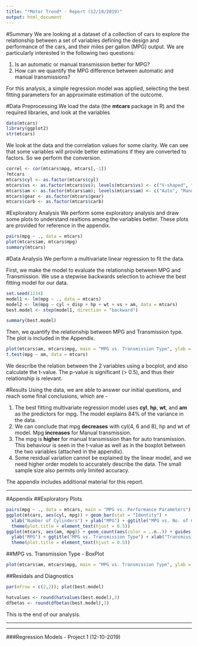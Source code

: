 ```yaml
---
title: "*Motor Trend* - Report (12/10/2019)"
output: html_document
---
```

#Summary
We are looking at a dataset of a collection of cars to explore the relationship between a set of variables defining the design and performance of the cars, and their miles per gallon (MPG) output. We are particularly interested in the following two questions:

1. Is an automatic or manual transmission better for MPG?
2. How can we quantify the MPG difference between automatic and manual transmissions?

For this analysis, a simple regression model was applied, selecting the best fitting parameters for an approximate estimation of the outcome.

#Data Preprocessing
We load the data (the **mtcars** package in R) and the required libraries, and look at the variables

```r
data(mtcars)
library(ggplot2)
str(mtcars)
```

We look at the data and the correlation values for some clarity. We can see that some variables will provide better estimations if they are converted to factors. So we perform the conversion.
``` r
correl <- cor(mtcars$mpg, mtcars[,-1])
?mtcars
mtcars$cyl <- as.factor(mtcars$cyl)
mtcars$vs <- as.factor(mtcars$vs); levels(mtcars$vs) <- c("V-shaped", "Straight")
mtcars$am <- as.factor(mtcars$am); levels(mtcars$am) <- c("Auto", "Manual")
mtcars$gear <- as.factor(mtcars$gear)
mtcars$carb <- as.factor(mtcars$carb)
```

#Exploratory Analysis
We perform some exploratory analysis and draw some plots to understand realtions among the variables better. These plots are provided for reference in the appendix.

```r
pairs(mpg ~ ., data = mtcars)
plot(mtcars$am, mtcars$mpg)
summary(mtcars)
```

#Data Analysis
We perform a multivariate linear regression to fit the data.

First, we make the model to evaluate the relationship between MPG and Transmission. We use a stepwise backwards selection to achieve the best fitting model for our data. 
```r
set.seed(1234)
model1 <- lm(mpg ~ ., data = mtcars)
model2 <- lm(mpg ~ cyl + disp + hp + wt + vs + am, data = mtcars)
best.model <- step(model1, direction = "backward")
```
```r
summary(best.model)
```

Then, we quantify the relationship between MPG and Transmission type. The plot is included in the Appendix.
```r
plot(mtcars$am, mtcars$mpg, main = "MPG vs. Transmission Type", ylab = "MPG")
t.test(mpg ~ am, data = mtcars)
```
We describe the relation between the 2 variables using a bocplot, and also calculate the t-value. The p-value is significant (> 0.5), and thus their relationship is relevant.

#Results
Using the data, we are able to answer our initial questions, and reach some final conclusions, which are -

1. The best fitting multivariate regression model uses **cyl**, **hp**, **wt**, and **am** as the predictors for mpg. The model explains 84% of the variance in the data.
2. We can conclude that mpg **decreases** with cyl(4, 6 and 8), hp and wt of model. Mpg **increases** for Manual transmission.
3. The mpg is **higher** for manual transmission than for auto transmission. This behaviour is seen in the t-value as well as in the boxplot between the two variables (attached in the appendix).
4. Some residual variation cannot be explained by the linear model, and we need higher order models to accurately describe the data. The small sample size also permits only limited accuracy.

The appendix includes additional material for this report.

---

#Appendix
##Exploratory Plots
```r
pairs(mpg ~ ., data = mtcars, main = "MPG vs. Performance Parameters")   
ggplot(mtcars, aes(cyl, mpg)) + geom_bar(stat = "Identity") + 
  xlab("Number of Cylinders") + ylab("MPG") + ggtitle("MPG vs. No. of Cylinders") +
  theme(plot.title = element_text(hjust = 0.5))
ggplot(mtcars, aes(am, mpg)) + geom_count(aes(color = ..n..)) + guides(color = 'legend') +
  ylab("MPG") + ggtitle("MPG vs. Transmission Type") + xlab("Transmission") +
  theme(plot.title = element_text(hjust = 0.5))
```

##MPG vs. Transmission Type - BoxPlot
```r
plot(mtcars$am, mtcars$mpg, main = "MPG vs. Transmission Type", ylab = "MPG")
```

##Residals and Diagnostics
```r
par(mfrow = c(2,2)); plot(best.model)
```

```r
hatvalues <- round(hatvalues(best.model),3)
dfbetas <- round(dfbetas(best.model),3)
```
This is the end of our analysis.

---

---
###Regression Models - Project 1 (12-10-2019)